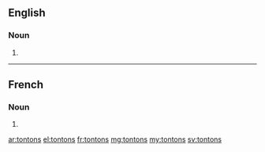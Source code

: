 ==English==

===Noun===
{{head|en}}

# {{plural of|tonton}}

----

==French==

===Noun===
{{head|fr|g=m-p}}

# {{plural of|tonton|lang=fr}}

[[ar:tontons]]
[[el:tontons]]
[[fr:tontons]]
[[mg:tontons]]
[[my:tontons]]
[[sv:tontons]]